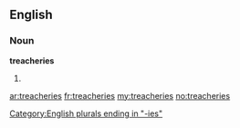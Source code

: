 ==English==
===Noun===
'''treacheries'''

# {{plural of|[[treachery]]}}

[[Category:English plurals ending in "-ies"]]

[[ar:treacheries]]
[[fr:treacheries]]
[[my:treacheries]]
[[no:treacheries]]